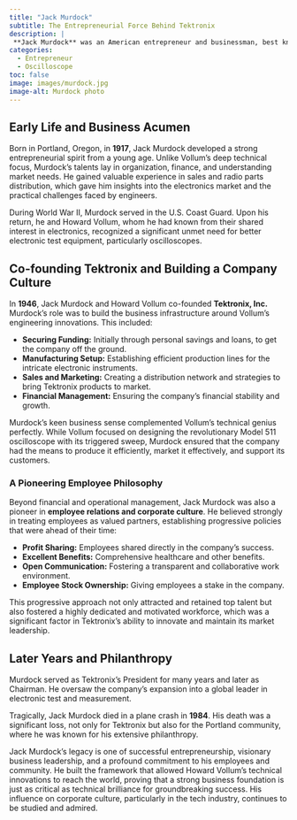 ```yaml
---
title: "Jack Murdock"
subtitle: The Entrepreneurial Force Behind Tektronix
description: |
 **Jack Murdock** was an American entrepreneur and businessman, best known as the co-founder of **Tektronix, Inc.** While Howard Vollum provided the brilliant engineering mind, Murdock was the indispensable business acumen and organizational force that transformed innovative ideas into a thriving, world-leading company. His leadership in manufacturing, sales, and employee relations was crucial to Tektronix's rapid growth and lasting success in the electronics industry.
categories:
  - Entrepreneur
  - Oscilloscope
toc: false
image: images/murdock.jpg
image-alt: Murdock photo
---
```


## Early Life and Business Acumen

Born in Portland, Oregon, in **1917**, Jack Murdock developed a strong entrepreneurial spirit from a young age. Unlike Vollum's deep technical focus, Murdock's talents lay in organization, finance, and understanding market needs. He gained valuable experience in sales and radio parts distribution, which gave him insights into the electronics market and the practical challenges faced by engineers.

During World War II, Murdock served in the U.S. Coast Guard. Upon his return, he and Howard Vollum, whom he had known from their shared interest in electronics, recognized a significant unmet need for better electronic test equipment, particularly oscilloscopes.

## Co-founding Tektronix and Building a Company Culture

In **1946**, Jack Murdock and Howard Vollum co-founded **Tektronix, Inc.** Murdock's role was to build the business infrastructure around Vollum's engineering innovations. This included:

* **Securing Funding:** Initially through personal savings and loans, to get the company off the ground.
* **Manufacturing Setup:** Establishing efficient production lines for the intricate electronic instruments.
* **Sales and Marketing:** Creating a distribution network and strategies to bring Tektronix products to market.
* **Financial Management:** Ensuring the company's financial stability and growth.

Murdock's keen business sense complemented Vollum's technical genius perfectly. While Vollum focused on designing the revolutionary Model 511 oscilloscope with its triggered sweep, Murdock ensured that the company had the means to produce it efficiently, market it effectively, and support its customers.

### A Pioneering Employee Philosophy

Beyond financial and operational management, Jack Murdock was also a pioneer in **employee relations and corporate culture**. He believed strongly in treating employees as valued partners, establishing progressive policies that were ahead of their time:

* **Profit Sharing:** Employees shared directly in the company's success.
* **Excellent Benefits:** Comprehensive healthcare and other benefits.
* **Open Communication:** Fostering a transparent and collaborative work environment.
* **Employee Stock Ownership:** Giving employees a stake in the company.

This progressive approach not only attracted and retained top talent but also fostered a highly dedicated and motivated workforce, which was a significant factor in Tektronix's ability to innovate and maintain its market leadership.

## Later Years and Philanthropy

Murdock served as Tektronix's President for many years and later as Chairman. He oversaw the company's expansion into a global leader in electronic test and measurement.

Tragically, Jack Murdock died in a plane crash in **1984**. His death was a significant loss, not only for Tektronix but also for the Portland community, where he was known for his extensive philanthropy.

Jack Murdock's legacy is one of successful entrepreneurship, visionary business leadership, and a profound commitment to his employees and community. He built the framework that allowed Howard Vollum's technical innovations to reach the world, proving that a strong business foundation is just as critical as technical brilliance for groundbreaking success. His influence on corporate culture, particularly in the tech industry, continues to be studied and admired.